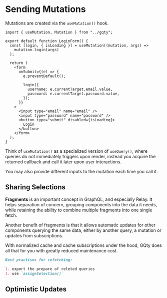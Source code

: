 # Sending Mutations

Mutations are created via the `useMutation()` hook.

```tsx filename="src/ProfileEdit.tsx"
import { useMutation, Mutation } from "../gqty";

export default function LoginForm() {
  const [login, { isLoading }] = useMutation((mutation, args) =>
    mutation.login(args)
  );

  return (
    <form
      onSubmit={(e) => {
        e.preventDefault();

        login({
          username: e.currentTarget.email.value,
          password: e.currentTarget.password.value,
        });
      }}
    >
      <input type="email" name="email" />
      <input type="password" name="password" />
      <button type="submit" disabled={isLoading}>
        Login
      </button>
    </form>
  );
}
```

Think of `useMutation()` as a specialized version of `useQuery()`, where queries
do not immediately triggers upon render, instead you acquire the returned
callback and call it later upon user interactions.

You may also provide different inputs to the mutation each time you call it.

## Sharing Selections

**Fragments** is an important concept in GraphQL, and especially Relay. It helps
separation of concern, grouping components into the data it needs, while
retaining the ability to combine multiple fragments into one single fetch.

Another benefit of fragments is that it allows automatic updates for other
components querying the same data, either by another query, a mutation or
updates from subscriptions.

With normalized cache and cache subscriptions under the hood, GQty does all that
for you with greatly reduced maintenance cost.

```md
Best practises for refetching:

1. export the prepare of releted queries
1. use `assignSelection()`
```

## Optimistic Updates
